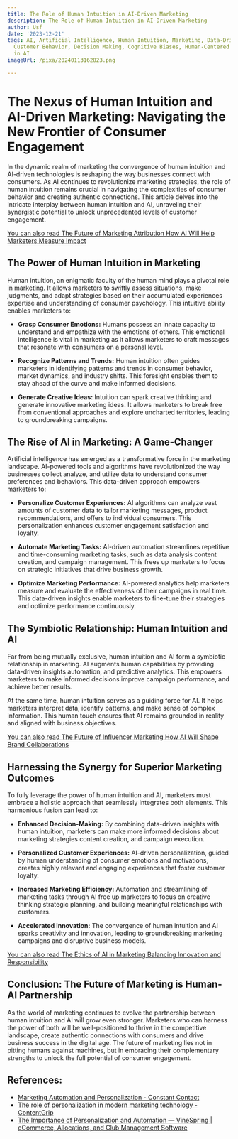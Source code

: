 ```yaml
---
title: The Role of Human Intuition in AI-Driven Marketing
description: The Role of Human Intuition in AI-Driven Marketing
author: Usf
date: '2023-12-21'
tags: AI, Artificial Intelligence, Human Intuition, Marketing, Data-Driven Marketing,
  Customer Behavior, Decision Making, Cognitive Biases, Human-Centered AI, Ethics
  in AI
imageUrl: /pixa/20240113162823.png

---
```

# The Nexus of Human Intuition and  AI-Driven Marketing:  Navigating the New Frontier  of Consumer Engagement

In the dynamic realm  of marketing the convergence  of human intuition  and AI-driven technologies is reshaping the way businesses connect with consumers.  As AI continues  to revolutionize marketing strategies, the role of human intuition remains crucial in navigating the complexities of  consumer behavior and creating authentic connections.  This article delves  into the intricate interplay between human intuition and AI, unraveling their synergistic  potential to unlock unprecedented levels  of customer engagement.

[You can also read The Future of Marketing Attribution How AI Will Help Marketers Measure Impact](The%20Future%20of%20Marketing%20Attribution%20How%20AI%20Will%20Help%20Marketers%20Measure%20Impact)


## The Power of Human Intuition in Marketing

Human intuition, an enigmatic faculty of the human mind plays a pivotal role in marketing. It allows marketers to swiftly assess situations,  make judgments,  and adapt  strategies based on their  accumulated experiences expertise and understanding of consumer psychology. This  intuitive ability enables marketers to:

- **Grasp  Consumer Emotions:** Humans possess an innate capacity to understand and empathize with the emotions of others. This emotional intelligence is vital in  marketing as it allows marketers  to craft messages that resonate with consumers on a personal level.

- **Recognize Patterns and Trends:** Human intuition often guides  marketers in identifying patterns  and trends in consumer behavior, market dynamics, and industry shifts. This foresight enables them to stay ahead  of the curve and  make informed decisions.

- **Generate Creative Ideas:** Intuition can spark creative thinking  and generate innovative  marketing ideas. It allows marketers to break free from conventional approaches and explore uncharted  territories, leading to groundbreaking campaigns.

## The Rise of AI in Marketing: A Game-Changer

Artificial intelligence has emerged as a transformative force in the marketing landscape. AI-powered tools and algorithms  have revolutionized the  way businesses collect  analyze, and utilize  data to understand consumer preferences  and behaviors. This data-driven  approach empowers marketers  to:

- **Personalize Customer  Experiences:**  AI algorithms can analyze vast amounts of customer data to tailor  marketing messages, product recommendations, and offers to  individual  consumers.  This personalization enhances customer engagement satisfaction  and loyalty.

- **Automate Marketing Tasks:** AI-driven  automation streamlines repetitive and  time-consuming marketing tasks, such as data analysis  content creation, and campaign management. This frees up marketers to focus on strategic initiatives  that  drive business growth.

- **Optimize Marketing Performance:** AI-powered analytics help marketers measure and evaluate  the effectiveness of their campaigns in real time. This data-driven insights enable marketers to fine-tune their strategies and optimize performance continuously.

## The Symbiotic Relationship: Human Intuition and AI

Far from being mutually exclusive, human intuition and  AI form a symbiotic relationship in marketing. AI augments human capabilities by  providing data-driven insights automation, and predictive analytics. This  empowers marketers to make informed decisions improve campaign performance, and achieve better results.

At the same time, human intuition serves as a guiding force for AI. It helps marketers interpret data, identify patterns,  and make sense of complex information. This human touch ensures that AI remains grounded in reality and  aligned with business objectives.

[You can also read  The Future of  Influencer Marketing  How AI  Will Shape Brand Collaborations](The%20Future%20of%20Influencer%20Marketing%20How%20AI%20Will%20Shape%20Brand%20Collaborations)


## Harnessing the Synergy for Superior Marketing Outcomes

To fully leverage the power of human  intuition and  AI, marketers must embrace a holistic approach that seamlessly integrates both elements. This harmonious fusion can lead to:

- **Enhanced  Decision-Making:** By combining data-driven insights with human intuition, marketers  can make more informed decisions about marketing strategies content creation, and campaign execution.

- **Personalized Customer Experiences:** AI-driven personalization, guided by human understanding of consumer emotions  and motivations, creates highly relevant and engaging experiences that  foster customer loyalty.

- **Increased Marketing Efficiency:** Automation and  streamlining of marketing tasks through AI free up marketers to focus on creative thinking strategic planning, and building meaningful  relationships with customers.

- **Accelerated Innovation:** The convergence of human intuition and AI sparks creativity and innovation, leading to groundbreaking marketing campaigns and disruptive business models.

[You can also read The Ethics of AI in Marketing Balancing Innovation and Responsibility](The%20Ethics%20of%20AI%20in%20Marketing%20Balancing%20Innovation%20and%20Responsibility)


## Conclusion: The Future of Marketing is Human-AI Partnership

As the world of marketing continues to evolve the  partnership between human intuition  and AI will grow  even stronger. Marketers who can harness the  power of both will  be well-positioned to thrive in the competitive landscape,  create authentic connections with consumers and drive business success in the digital age. The future of marketing lies not in pitting humans against machines, but in embracing their complementary strengths to unlock the full potential of consumer engagement.

## References:
- [Marketing Automation and Personalization - Constant Contact](https://www.constantcontact.com/blog/how-to-make-marketing-automation-and-personalization-work-together/)
- [The role of personalization in modern marketing technology - ContentGrip](https://www.contentgrip.com/the-role-of-personalization-in-modern-marketing-technology-2/)
- [The Importance of Personalization and Automation — VineSpring | eCommerce, Allocations, and Club Management Software](https://www.vinespring.com/chapter-4-personalization-and-automation)
